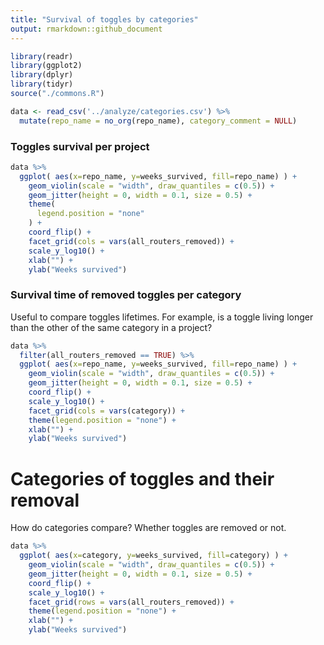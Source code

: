 ```yaml
---
title: "Survival of toggles by categories"
output: rmarkdown::github_document
---
```


```r
library(readr)
library(ggplot2)
library(dplyr)
library(tidyr)
source("./commons.R")
```

```r
data <- read_csv('../analyze/categories.csv') %>%
  mutate(repo_name = no_org(repo_name), category_comment = NULL)
```

### Toggles survival per project

```r
data %>%
  ggplot( aes(x=repo_name, y=weeks_survived, fill=repo_name) ) +
    geom_violin(scale = "width", draw_quantiles = c(0.5)) +
    geom_jitter(height = 0, width = 0.1, size = 0.5) +
    theme(
      legend.position = "none"
    ) +
    coord_flip() +
    facet_grid(cols = vars(all_routers_removed)) +
    scale_y_log10() +
    xlab("") +
    ylab("Weeks survived")
```

### Survival time of removed toggles per category

Useful to compare toggles lifetimes. For example, is a toggle living longer than the other of the same category in a project?

```r
data %>%
  filter(all_routers_removed == TRUE) %>%
  ggplot( aes(x=repo_name, y=weeks_survived, fill=repo_name) ) +
    geom_violin(scale = "width", draw_quantiles = c(0.5)) +
    geom_jitter(height = 0, width = 0.1, size = 0.5) +
    coord_flip() +
    scale_y_log10() +
    facet_grid(cols = vars(category)) +
    theme(legend.position = "none") +
    xlab("") +
    ylab("Weeks survived")
```

# Categories of toggles and their removal

How do categories compare? Whether toggles are removed or not.

```r
data %>%
  ggplot( aes(x=category, y=weeks_survived, fill=category) ) +
    geom_violin(scale = "width", draw_quantiles = c(0.5)) +
    geom_jitter(height = 0, width = 0.1, size = 0.5) +
    coord_flip() +
    scale_y_log10() +
    facet_grid(rows = vars(all_routers_removed)) +
    theme(legend.position = "none") +
    xlab("") +
    ylab("Weeks survived")
```

